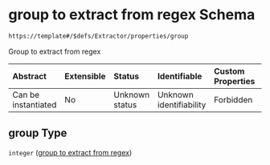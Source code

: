 # group to extract from regex Schema

```txt
https://template#/$defs/Extractor/properties/group
```

Group to extract from regex

| Abstract            | Extensible | Status         | Identifiable            | Custom Properties | Additional Properties | Access Restrictions | Defined In                                                                             |
| :------------------ | :--------- | :------------- | :---------------------- | :---------------- | :-------------------- | :------------------ | :------------------------------------------------------------------------------------- |
| Can be instantiated | No         | Unknown status | Unknown identifiability | Forbidden         | Allowed               | none                | [nuclei-schema.schema.json\*](../out/nuclei-schema.schema.json "open original schema") |

## group Type

`integer` ([group to extract from regex](nuclei-schema-defs-extractor-properties-group-to-extract-from-regex))
